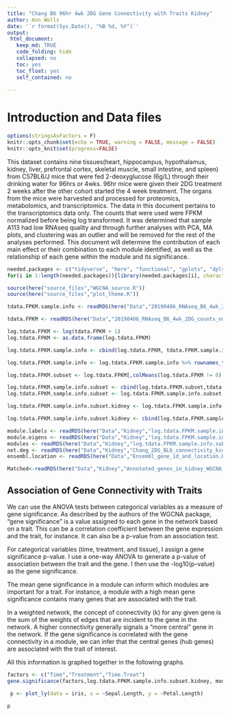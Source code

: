 ```yaml
---
title: "Chang B6 96hr 4wk 2DG Gene Connectivity with Traits Kidney"
author: Ann Wells
date: '`r format(Sys.Date(), "%B %d, %Y")`'
output:
 html_document:
   keep_md: TRUE
   code_folding: hide
   collapsed: no
   toc: yes
   toc_float: yes
   self_contained: no
   
---
```


<link rel="stylesheet" type="text/css" href="https://cdn.datatables.net/1.10.5/css/jquery.dataTables.min.css">
<script src="https://code.jquery.com/jquery-2.1.2.min.js"></script>
<script src="https://cdn.datatables.net/1.10.5/js/jquery.dataTables.min.js"></script>

<script type="text/javascript">
         $(document).ready(function() {
             $("table").DataTable();
         } );
</script>

# Introduction and Data files

```r
options(stringsAsFactors = F)
knitr::opts_chunk$set(echo = TRUE, warning = FALSE, message = FALSE)
knitr::opts_knit$set(progress=FALSE)
```

This dataset contains nine tissues(heart, hippocampus, hypothalamus, kidney, liver, prefrontal cortex, skeletal muscle, small intestine, and spleen) from C57BL6/J mice that were fed 2-deoxyglucose (6g/L) through their drinking water for 96hrs or 4wks. 96hr mice were given their 2DG treatment 2 weeks after the other cohort started the 4 week treatment. The organs from the mice were harvested and processed for proteomics, metabolomics, and transcriptomics. The data in this document pertains to the transcriptomics data only. The counts that were used were FPKM normalized before being log transformed. It was determined that sample A113 had low RNAseq quality and through further analyses with PCA, MA plots, and clustering was an outlier and will be removed for the rest of the analyses performed. This document will determine the contribution of each main effect or their combination to each module identified, as well as the relationship of each gene within the module and its significance.

```r
needed.packages <- c("tidyverse", "here", "functional", "gplots", "dplyr", "GeneOverlap", "R.utils", "reshape2","magrittr","data.table", "RColorBrewer","preprocessCore", "ARTool","emmeans", "phia", "gProfileR", "WGCNA","plotly", "pheatmap","cowplot","downloadthis")
for(i in 1:length(needed.packages)){library(needed.packages[i], character.only = TRUE)}

source(here("source_files","WGCNA_source.R"))
source(here("source_files","plot_theme.R"))

```

```r
tdata.FPKM.sample.info <- readRDS(here("Data","20190406_RNAseq_B6_4wk_2DG_counts_phenotypes.RData"))

tdata.FPKM <- readRDS(here("Data","20190406_RNAseq_B6_4wk_2DG_counts_numeric.RData"))

log.tdata.FPKM <- log(tdata.FPKM + 1)
log.tdata.FPKM <- as.data.frame(log.tdata.FPKM)

log.tdata.FPKM.sample.info <- cbind(log.tdata.FPKM, tdata.FPKM.sample.info[,27238:27240])

log.tdata.FPKM.sample.info <- log.tdata.FPKM.sample.info %>% rownames_to_column() %>% filter(rowname != "A113") %>% column_to_rownames()

log.tdata.FPKM.subset <- log.tdata.FPKM[,colMeans(log.tdata.FPKM != 0) > 0.5] 

log.tdata.FPKM.sample.info.subset <- cbind(log.tdata.FPKM.subset,tdata.FPKM.sample.info[,27238:27240])
log.tdata.FPKM.sample.info.subset <- log.tdata.FPKM.sample.info.subset %>% rownames_to_column() %>% filter(rowname != "A113") %>% column_to_rownames()

log.tdata.FPKM.sample.info.subset.kidney <- log.tdata.FPKM.sample.info.subset %>% rownames_to_column() %>% filter(Tissue == "Kidney") %>% column_to_rownames()

log.tdata.FPKM.sample.info.subset.kidney <- cbind(log.tdata.FPKM.sample.info.subset.kidney, Time.Treat = paste(log.tdata.FPKM.sample.info.subset.kidney$Time,log.tdata.FPKM.sample.info.subset.kidney$Treatment))

module.labels <- readRDS(here("Data","Kidney","log.tdata.FPKM.sample.info.subset.kidney.WGCNA.module.labels.RData"))
module.eigens <- readRDS(here("Data","Kidney","log.tdata.FPKM.sample.info.subset.kidney.WGCNA.module.eigens.RData"))
modules <- readRDS(here("Data","Kidney","log.tdata.FPKM.sample.info.subset.kidney.WGCNA.module.membership.RData"))
net.deg <- readRDS(here("Data","Kidney","Chang_2DG_BL6_connectivity_kidney.RData"))
ensembl.location <- readRDS(here("Data","Ensembl_gene_id_and_location.RData"))

Matched<-readRDS(here("Data","Kidney","Annotated_genes_in_kidney_WGCNA_Chang_B6_96hr_4wk.RData"))

```

## Association of Gene Connectivity with Traits {.tabset .tabset-fade .tabset-pills}

We can use the ANOVA tests between categorical variables as a measure of gene significance. As described by the authors of the WGCNA package, “gene significance” is a value assigned to each gene in the network based on a trait. This can be a correlation coefficient between the gene expression and the trait, for instance. It can also be a p-value from an association test.

For categorical variables (time, treatment, and tissue), I assign a gene significance p-value. I use a one-way ANOVA to generate a p-value of association between the trait and the gene. I then use the -log10(p-value) as the gene significance.

The mean gene significance in a module can inform which modules are important for a trait. For instance, a module with a high mean gene significance contains many genes that are associated with the trait.

In a weighted network, the concept of connectivity (k) for any given gene is the sum of the weights of edges that are incident to the gene in the network. A higher connectivity generally signals a “more central” gene in the network. If the gene significance is correlated with the gene connectivity in a module, we can infer that the central genes (hub genes) are associated with the trait of interest.

All this information is graphed together in the following graphs.

```r
factors <- c("Time","Treatment","Time.Treat")
gene.significance(factors,log.tdata.FPKM.sample.info.subset.kidney, modules)
```

```r
 p <- plot_ly(data = iris, x = ~Sepal.Length, y = ~Petal.Length)

p
```